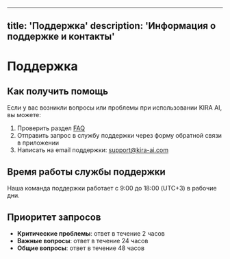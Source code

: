 
---
title: 'Поддержка'
description: 'Информация о поддержке и контакты'
---

# Поддержка

## Как получить помощь

Если у вас возникли вопросы или проблемы при использовании KIRA AI, вы можете:

1. Проверить раздел [FAQ](/faq)
2. Отправить запрос в службу поддержки через форму обратной связи в приложении
3. Написать на email поддержки: support@kira-ai.com

## Время работы службы поддержки

Наша команда поддержки работает с 9:00 до 18:00 (UTC+3) в рабочие дни.

## Приоритет запросов

- **Критические проблемы**: ответ в течение 2 часов
- **Важные вопросы**: ответ в течение 24 часов
- **Общие вопросы**: ответ в течение 48 часов
